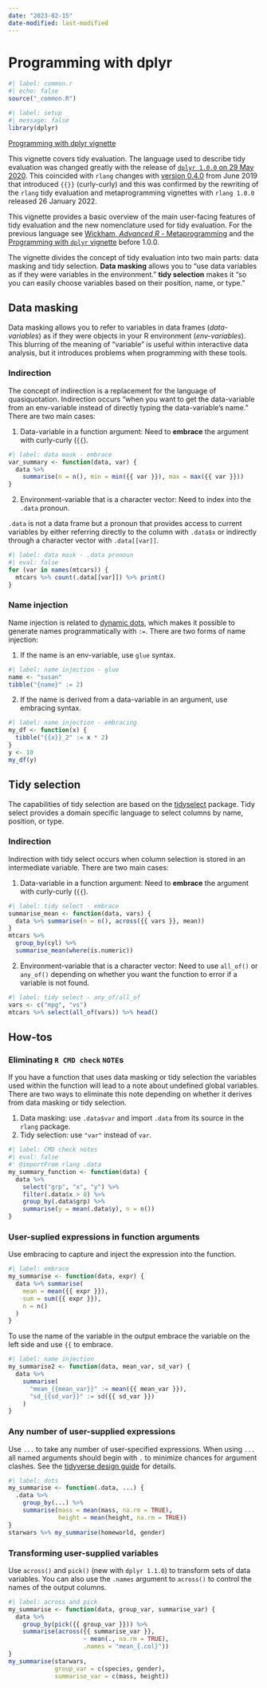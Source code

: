 ```yaml
---
date: "2023-02-15"
date-modified: last-modified
---
```


# Programming with dplyr {#sec-prog-dplyr}

```r
#| label: common.r
#| echo: false
source("_common.R")
```

```r
#| label: setup
#| message: false
library(dplyr)
```

[Programming with dplyr vignette](https://dplyr.tidyverse.org/articles/programming.html)

This vignette covers tidy evaluation. The language used to describe tidy evaluation was changed greatly with the release of [`dplyr 1.0.0` on 29 May 2020](https://dplyr.tidyverse.org/news/index.html#dplyr-100). This coincided with `rlang` changes with [version 0.4.0](https://rlang.r-lib.org/news/index.html#rlang-040) from June 2019 that introduced `{{}}` (curly-curly) and this was confirmed by the rewriting of the `rlang` tidy evaluation and metaprogramming vignettes with `rlang 1.0.0` released 26 January 2022.

This vignette provides a basic overview of the main user-facing features of tidy evaluation and the new nomenclature used for tidy evaluation. For the previous language see [Wickham, *Advanced R* - Metaprogramming](03-metaprogramming.qmd) and the [Programming with `dplyr` vignette](03-programming-dplyr-superceded.qmd) before 1.0.0.

The vignette divides the concept of tidy evaluation into two main parts: data masking and tidy selection. **Data masking** allows you to "use data variables as if they were variables in the environment." **tidy selection** makes it "so you can easily choose variables based on their position, name, or type."

## Data masking
Data masking allows you to refer to variables in data frames (*data-variables*) as if they were objects in your R environment (*env-variables*). This blurring of the meaning of "variable" is useful within interactive data analysis, but it introduces problems when programming with these tools.

### Indirection
The concept of indirection is a replacement for the language of quasiquotation. Indirection occurs "when you want to get the data-variable from an env-variable instead of directly typing the data-variable's name." There are two main cases:

1. Data-variable in a function argument: Need to **embrace** the argument with curly-curly (`{{`).

```r
#| label: data mask - embrace
var_summary <- function(data, var) {
  data %>%
    summarise(n = n(), min = min({{ var }}), max = max({{ var }}))
}
```

2. Environment-variable that is a character vector: Need to index into the `.data` pronoun.

`.data` is not a data frame but a pronoun that provides access to current variables by either referring directly to the column with `.data$x` or indirectly through a character vector with `.data[[var]]`.

```r
#| label: data mask - .data pronoun
#| eval: false
for (var in names(mtcars)) {
  mtcars %>% count(.data[[var]]) %>% print()
}
```

### Name injection
Name injection is related to [dynamic dots](https://rlang.r-lib.org/reference/dyn-dots.html), which makes it possible to generate names programmatically with `:=`. There are two forms of name injection:

1. If the name is an env-variable, use `glue` syntax.

```r
#| label: name injection - glue
name <- "susan"
tibble("{name}" := 2)
```

2. If the name is derived from a data-variable in an argument, use embracing syntax.

```r
#| label: name injection - embracing
my_df <- function(x) {
  tibble("{{x}}_2" := x * 2)
}
y <- 10
my_df(y)
```

## Tidy selection
The capabilities of tidy selection are based on the [tidyselect](https://tidyselect.r-lib.org) package. Tidy select provides a domain specific language to select columns by name, position, or type.

### Indirection
Indirection with tidy select occurs when column selection is stored in an intermediate variable. There are two main cases:

1. Data-variable in a function argument: Need to **embrace** the argument with curly-curly (`{{`).

```r
#| label: tidy select - embrace
summarise_mean <- function(data, vars) {
  data %>% summarise(n = n(), across({{ vars }}, mean))
}
mtcars %>% 
  group_by(cyl) %>% 
  summarise_mean(where(is.numeric))
```

2. Environment-variable that is a character vector: Need to use `all_of()` or `any_of()` depending on whether you want the function to error if a variable is not found.

```r
#| label: tidy select - any_of/all_of
vars <- c("mpg", "vs")
mtcars %>% select(all_of(vars)) %>% head()
```

## How-tos

### Eliminating `R CMD check` `NOTE`s
If you have a function that uses data masking or tidy selection the variables used within the function will lead to a note about undefined global variables. There are two ways to eliminate this note depending on whether it derives from data masking or tidy selection.

1. Data masking: use `.data$var` and import `.data` from its source in the `rlang` package.
2. Tidy selection: use `"var"` instead of `var`.

```r
#| label: CMD check notes
#| eval: false
#' @importFrom rlang .data
my_summary_function <- function(data) {
  data %>% 
    select("grp", "x", "y") %>% 
    filter(.data$x > 0) %>% 
    group_by(.data$grp) %>% 
    summarise(y = mean(.data$y), n = n())
}
```

### User-suplied expressions in function arguments

Use embracing to capture and inject the expression into the function.

```r
#| label: embrace
my_summarise <- function(data, expr) {
  data %>% summarise(
    mean = mean({{ expr }}),
    sum = sum({{ expr }}),
    n = n()
  )
}
```

To use the name of the variable in the output embrace the variable on the left side and use `{{` to embrace.

```r
#| label: name injection
my_summarise2 <- function(data, mean_var, sd_var) {
  data %>% 
    summarise(
      "mean_{{mean_var}}" := mean({{ mean_var }}), 
      "sd_{{sd_var}}" := sd({{ sd_var }})
    )
}
```

### Any number of user-supplied expressions

Use `...` to take any number of user-specified expressions. When using `...` all named arguments should begin with `.` to minimize chances for argument clashes. See the [tidyverse design guide](https://design.tidyverse.org/dots-prefix.html) for details.

```r
#| label: dots
my_summarise <- function(.data, ...) {
  .data %>%
    group_by(...) %>%
    summarise(mass = mean(mass, na.rm = TRUE),
              height = mean(height, na.rm = TRUE))
}
starwars %>% my_summarise(homeworld, gender)
```

### Transforming user-supplied variables
Use `across()` and `pick()` (new with `dplyr 1.1.0`) to transform sets of data variables. You can also use the `.names` argument to `across()` to control the names of the output columns.

```r
#| label: across and pick
my_summarise <- function(data, group_var, summarise_var) {
  data %>%
    group_by(pick({{ group_var }})) %>% 
    summarise(across({{ summarise_var }},
                     ~ mean(., na.rm = TRUE),
                     .names = "mean_{.col}"))
}
my_summarise(starwars, 
             group_var = c(species, gender),
             summarise_var = c(mass, height))
```
